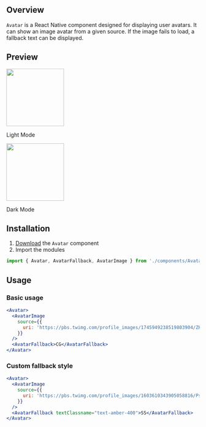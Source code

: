 ## Overview

`Avatar` is a React Native component designed for displaying user avatars. It can show an image avatar
from a given source. If the image fails to load, a fallback text can be displayed.

## Preview

<div style={{ display: 'flex', justifyContent: 'center' }}>
  <div style={{ marginRight: '40px' }}>
    <img
      src="https://raw.githubusercontent.com/Mobilecn-UI/nativecn-ui/main/assets/examples/components/avatars-light.png"
      width="150px"
    />
    <p>Light Mode</p>
  </div>
  <div>
    <img
      src="https://raw.githubusercontent.com/Mobilecn-UI/nativecn-ui/main/assets/examples/components/avatars-dark.png"
      width="150px"
    />
    <p>Dark Mode</p>
  </div>
</div>

## Installation

1. [Download](https://github.com/Mobilecn-UI/nativecn-ui/blob/main/components/Avatar.tsx) the `Avatar` component
2. Import the modules

```jsx
import { Avatar, AvatarFallback, AvatarImage } from './components/Avatar';
```

## Usage

### Basic usage

```jsx
<Avatar>
  <AvatarImage
    source={{
      uri: 'https://pbs.twimg.com/profile_images/1745949238519803904/ZHwM5B07_400x400.jpg',
    }}
  />
  <AvatarFallback>CG</AvatarFallback>
</Avatar>
```

### Custom fallback style

```jsx
<Avatar>
  <AvatarImage
    source={{
      uri: 'https://pbs.twimg.com/profile_images/1603610343905058816/PsPEWMOJ_400x400.jpgx',
    }}
  />
  <AvatarFallback textClassname="text-amber-400">SS</AvatarFallback>
</Avatar>
```
